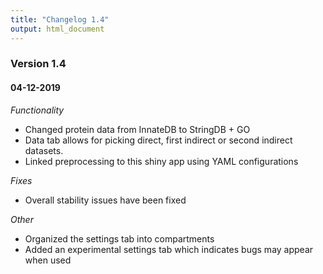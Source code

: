 ```yaml
---
title: "Changelog 1.4"
output: html_document
---
```


### __Version 1.4__
#### 04-12-2019


_Functionality_

- Changed protein data from InnateDB to StringDB + GO
- Data tab allows for picking direct, first indirect or second indirect datasets.
- Linked preprocessing to this shiny app using YAML configurations

_Fixes_

- Overall stability issues have been fixed

_Other_

- Organized the settings tab into compartments
- Added an experimental settings tab which indicates bugs may appear when used
